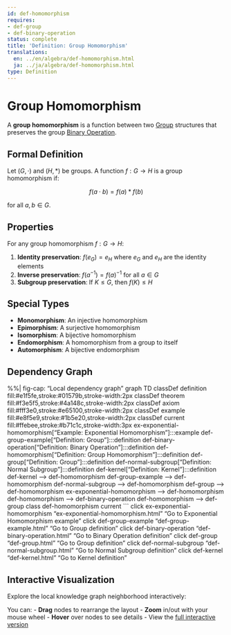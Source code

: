 ```yaml
---
id: def-homomorphism
requires:
- def-group
- def-binary-operation
status: complete
title: 'Definition: Group Homomorphism'
translations:
  en: ../en/algebra/def-homomorphism.html
  ja: ../ja/algebra/def-homomorphism.html
type: Definition
---
```


# Group Homomorphism {#def-homomorphism}

A **group homomorphism** is a function between two [Group](def-group.qmd) structures that preserves the group [Binary Operation](def-binary-operation.qmd).

## Formal Definition

Let $(G, \cdot)$ and $(H, *)$ be groups. A function $f: G \to H$ is a group homomorphism if:

$$f(a \cdot b) = f(a) * f(b)$$

for all $a, b \in G$.

## Properties

For any group homomorphism $f: G \to H$:

1. **Identity preservation**: $f(e_G) = e_H$ where $e_G$ and $e_H$ are the identity elements
2. **Inverse preservation**: $f(a^{-1}) = f(a)^{-1}$ for all $a \in G$
3. **Subgroup preservation**: If $K \leq G$, then $f(K) \leq H$

## Special Types

- **Monomorphism**: An injective homomorphism
- **Epimorphism**: A surjective homomorphism
- **Isomorphism**: A bijective homomorphism
- **Endomorphism**: A homomorphism from a group to itself
- **Automorphism**: A bijective endomorphism

## Dependency Graph

%%| fig-cap: "Local dependency graph"
graph TD
    classDef definition fill:#e1f5fe,stroke:#01579b,stroke-width:2px
    classDef theorem fill:#f3e5f5,stroke:#4a148c,stroke-width:2px
    classDef axiom fill:#fff3e0,stroke:#e65100,stroke-width:2px
    classDef example fill:#e8f5e9,stroke:#1b5e20,stroke-width:2px
    classDef current fill:#ffebee,stroke:#b71c1c,stroke-width:3px
    ex-exponential-homomorphism["Example: Exponential Homomorphism"]:::example
    def-group-example["Definition: Group"]:::definition
    def-binary-operation["Definition: Binary Operation"]:::definition
    def-homomorphism["Definition: Group Homomorphism"]:::definition
    def-group["Definition: Group"]:::definition
    def-normal-subgroup["Definition: Normal Subgroup"]:::definition
    def-kernel["Definition: Kernel"]:::definition
    def-kernel --> def-homomorphism
    def-group-example --> def-homomorphism
    def-normal-subgroup --> def-homomorphism
    def-group --> def-homomorphism
    ex-exponential-homomorphism --> def-homomorphism
    def-homomorphism --> def-binary-operation
    def-homomorphism --> def-group
    class def-homomorphism current
```
    click ex-exponential-homomorphism "ex-exponential-homomorphism.html" "Go to Exponential Homomorphism example"
    click def-group-example "def-group-example.html" "Go to Group definition"
    click def-binary-operation "def-binary-operation.html" "Go to Binary Operation definition"
    click def-group "def-group.html" "Go to Group definition"
    click def-normal-subgroup "def-normal-subgroup.html" "Go to Normal Subgroup definition"
    click def-kernel "def-kernel.html" "Go to Kernel definition"

## Interactive Visualization

Explore the local knowledge graph neighborhood interactively:

::: {.graph-viz data-id="def-homomorphism" data-width="700" data-height="500"}
:::

You can:
- **Drag** nodes to rearrange the layout
- **Zoom** in/out with your mouse wheel
- **Hover** over nodes to see details
- View the [full interactive version](../../output/interactive/def-homomorphism.html){target="_blank"}
